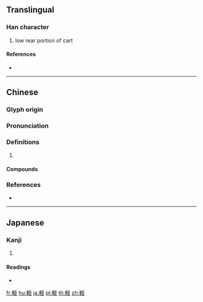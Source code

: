 {{character info/new}}
{{also|轾}}
==Translingual==

===Han character===
{{Han char|rn=159|rad=車|as=06|sn=13|four=51014|canj=JJMIG}}

# low rear portion of cart

====References====
* {{Han ref|kx=1243.150|dkj=38311|dj=1719.090|hdz=53529.050|uh=8F0A|ud=36618|bh=B8FE|bd=47358}}

----

==Chinese==
{{zh-forms|s=轾}}

===Glyph origin===
{{Han etym}}

===Pronunciation===
{{zh-pron
|m=zhī
|c=zi3
|mn=qz,xm,zz:chì
|mc=y
|oc=y
|cat=
}}

===Definitions===
{{zh-hanzi}}

# {{rfdef|zh}}

====Compounds====
{{zh-der|不分軒輊|無分軒輊|軒輊}}

===References===
* {{R:twedu|A04075}}

----

==Japanese==

===Kanji===
{{ja-kanji|grade=|rs=車06}}

# {{defn|lang=ja|sort=車06}}

====Readings====
* {{ja-readings|on=[[ち]] (chi)|kun=[[ひくい]] (hikui), [[おもい]] (omoi)|nanori=}}
[[fr:輊]]
[[hu:輊]]
[[ja:輊]]
[[pl:輊]]
[[th:輊]]
[[zh:輊]]